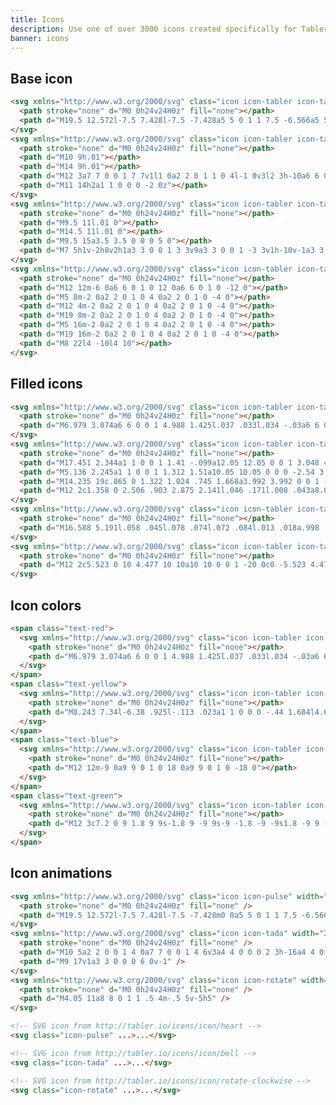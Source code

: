 ```yaml
---
title: Icons
description: Use one of over 3000 icons created specifically for Tabler and make your dashboard look even more attractive. All icons are under MIT license, so you can use them without any problem both in private and commercial projects.
banner: icons
---
```


## Base icon

```html example centered separated
<svg xmlns="http://www.w3.org/2000/svg" class="icon icon-tabler icon-tabler-heart" width="24" height="24" viewBox="0 0 24 24" stroke-width="2" stroke="currentColor" fill="none" stroke-linecap="round" stroke-linejoin="round">
  <path stroke="none" d="M0 0h24v24H0z" fill="none"></path>
  <path d="M19.5 12.572l-7.5 7.428l-7.5 -7.428a5 5 0 1 1 7.5 -6.566a5 5 0 1 1 7.5 6.572"></path>
</svg>
<svg xmlns="http://www.w3.org/2000/svg" class="icon icon-tabler icon-tabler-ghost-2" width="24" height="24" viewBox="0 0 24 24" stroke-width="2" stroke="currentColor" fill="none" stroke-linecap="round" stroke-linejoin="round">
  <path stroke="none" d="M0 0h24v24H0z" fill="none"></path>
  <path d="M10 9h.01"></path>
  <path d="M14 9h.01"></path>
  <path d="M12 3a7 7 0 0 1 7 7v1l1 0a2 2 0 1 1 0 4l-1 0v3l2 3h-10a6 6 0 0 1 -6 -5.775l0 -.226l-1 0a2 2 0 0 1 0 -4l1 0v-1a7 7 0 0 1 7 -7z"></path>
  <path d="M11 14h2a1 1 0 0 0 -2 0z"></path>
</svg>
<svg xmlns="http://www.w3.org/2000/svg" class="icon icon-tabler icon-tabler-lego" width="24" height="24" viewBox="0 0 24 24" stroke-width="2" stroke="currentColor" fill="none" stroke-linecap="round" stroke-linejoin="round">
  <path stroke="none" d="M0 0h24v24H0z" fill="none"></path>
  <path d="M9.5 11l.01 0"></path>
  <path d="M14.5 11l.01 0"></path>
  <path d="M9.5 15a3.5 3.5 0 0 0 5 0"></path>
  <path d="M7 5h1v-2h8v2h1a3 3 0 0 1 3 3v9a3 3 0 0 1 -3 3v1h-10v-1a3 3 0 0 1 -3 -3v-9a3 3 0 0 1 3 -3"></path>
</svg>
<svg xmlns="http://www.w3.org/2000/svg" class="icon icon-tabler icon-tabler-building-carousel" width="24" height="24" viewBox="0 0 24 24" stroke-width="2" stroke="currentColor" fill="none" stroke-linecap="round" stroke-linejoin="round">
  <path stroke="none" d="M0 0h24v24H0z" fill="none"></path>
  <path d="M12 12m-6 0a6 6 0 1 0 12 0a6 6 0 1 0 -12 0"></path>
  <path d="M5 8m-2 0a2 2 0 1 0 4 0a2 2 0 1 0 -4 0"></path>
  <path d="M12 4m-2 0a2 2 0 1 0 4 0a2 2 0 1 0 -4 0"></path>
  <path d="M19 8m-2 0a2 2 0 1 0 4 0a2 2 0 1 0 -4 0"></path>
  <path d="M5 16m-2 0a2 2 0 1 0 4 0a2 2 0 1 0 -4 0"></path>
  <path d="M19 16m-2 0a2 2 0 1 0 4 0a2 2 0 1 0 -4 0"></path>
  <path d="M8 22l4 -10l4 10"></path>
</svg>
```

## Filled icons

```html example centered separated
<svg xmlns="http://www.w3.org/2000/svg" class="icon icon-tabler icon-tabler-heart-filled" width="24" height="24" viewBox="0 0 24 24" stroke-width="2" stroke="currentColor" fill="none" stroke-linecap="round" stroke-linejoin="round">
  <path stroke="none" d="M0 0h24v24H0z" fill="none"></path>
  <path d="M6.979 3.074a6 6 0 0 1 4.988 1.425l.037 .033l.034 -.03a6 6 0 0 1 4.733 -1.44l.246 .036a6 6 0 0 1 3.364 10.008l-.18 .185l-.048 .041l-7.45 7.379a1 1 0 0 1 -1.313 .082l-.094 -.082l-7.493 -7.422a6 6 0 0 1 3.176 -10.215z" stroke-width="0" fill="currentColor"></path>
</svg>
<svg xmlns="http://www.w3.org/2000/svg" class="icon icon-tabler icon-tabler-bell-ringing-filled" width="24" height="24" viewBox="0 0 24 24" stroke-width="2" stroke="currentColor" fill="none" stroke-linecap="round" stroke-linejoin="round">
  <path stroke="none" d="M0 0h24v24H0z" fill="none"></path>
  <path d="M17.451 2.344a1 1 0 0 1 1.41 -.099a12.05 12.05 0 0 1 3.048 4.064a1 1 0 1 1 -1.818 .836a10.05 10.05 0 0 0 -2.54 -3.39a1 1 0 0 1 -.1 -1.41z" stroke-width="0" fill="currentColor"></path>
  <path d="M5.136 2.245a1 1 0 0 1 1.312 1.51a10.05 10.05 0 0 0 -2.54 3.39a1 1 0 1 1 -1.817 -.835a12.05 12.05 0 0 1 3.045 -4.065z" stroke-width="0" fill="currentColor"></path>
  <path d="M14.235 19c.865 0 1.322 1.024 .745 1.668a3.992 3.992 0 0 1 -2.98 1.332a3.992 3.992 0 0 1 -2.98 -1.332c-.552 -.616 -.158 -1.579 .634 -1.661l.11 -.006h4.471z" stroke-width="0" fill="currentColor"></path>
  <path d="M12 2c1.358 0 2.506 .903 2.875 2.141l.046 .171l.008 .043a8.013 8.013 0 0 1 4.024 6.069l.028 .287l.019 .289v2.931l.021 .136a3 3 0 0 0 1.143 1.847l.167 .117l.162 .099c.86 .487 .56 1.766 -.377 1.864l-.116 .006h-16c-1.028 0 -1.387 -1.364 -.493 -1.87a3 3 0 0 0 1.472 -2.063l.021 -.143l.001 -2.97a8 8 0 0 1 3.821 -6.454l.248 -.146l.01 -.043a3.003 3.003 0 0 1 2.562 -2.29l.182 -.017l.176 -.004z" stroke-width="0" fill="currentColor"></path>
</svg>
<svg xmlns="http://www.w3.org/2000/svg" class="icon icon-tabler icon-tabler-cherry-filled" width="24" height="24" viewBox="0 0 24 24" stroke-width="2" stroke="currentColor" fill="none" stroke-linecap="round" stroke-linejoin="round">
  <path stroke="none" d="M0 0h24v24H0z" fill="none"></path>
  <path d="M16.588 5.191l.058 .045l.078 .074l.072 .084l.013 .018a.998 .998 0 0 1 .182 .727l-.022 .111l-.03 .092c-.99 2.725 -.666 5.158 .679 7.706a4 4 0 1 1 -4.613 4.152l-.005 -.2l.005 -.2a4.002 4.002 0 0 1 2.5 -3.511c-.947 -2.03 -1.342 -4.065 -1.052 -6.207c-.166 .077 -.332 .15 -.499 .218l.094 -.064c-2.243 1.47 -3.552 3.004 -3.98 4.57a4.5 4.5 0 1 1 -7.064 3.906l-.004 -.212l.005 -.212a4.5 4.5 0 0 1 5.2 -4.233c.332 -1.073 .945 -2.096 1.83 -3.069c-1.794 -.096 -3.586 -.759 -5.355 -1.986l-.268 -.19l-.051 -.04l-.046 -.04l-.044 -.044l-.04 -.046l-.04 -.05l-.032 -.047l-.035 -.06l-.053 -.11l-.038 -.116l-.023 -.117l-.005 -.042l-.005 -.118l.01 -.118l.023 -.117l.038 -.115l.03 -.066l.023 -.045l.035 -.06l.032 -.046l.04 -.051l.04 -.046l.044 -.044l.046 -.04l.05 -.04c4.018 -2.922 8.16 -2.922 12.177 0z" stroke-width="0" fill="currentColor"></path>
</svg>
<svg xmlns="http://www.w3.org/2000/svg" class="icon icon-tabler icon-tabler-circle-key-filled" width="24" height="24" viewBox="0 0 24 24" stroke-width="2" stroke="currentColor" fill="none" stroke-linecap="round" stroke-linejoin="round">
  <path stroke="none" d="M0 0h24v24H0z" fill="none"></path>
  <path d="M12 2c5.523 0 10 4.477 10 10a10 10 0 0 1 -20 0c0 -5.523 4.477 -10 10 -10zm2 5a3 3 0 0 0 -2.98 2.65l-.015 .174l-.005 .176l.005 .176c.019 .319 .087 .624 .197 .908l.09 .209l-3.5 3.5l-.082 .094a1 1 0 0 0 0 1.226l.083 .094l1.5 1.5l.094 .083a1 1 0 0 0 1.226 0l.094 -.083l.083 -.094a1 1 0 0 0 0 -1.226l-.083 -.094l-.792 -.793l.585 -.585l.793 .792l.094 .083a1 1 0 0 0 1.403 -1.403l-.083 -.094l-.792 -.793l.792 -.792a3 3 0 1 0 1.293 -5.708zm0 2a1 1 0 1 1 0 2a1 1 0 0 1 0 -2z" stroke-width="0" fill="currentColor"></path>
</svg>
```

## Icon colors

```html example centered separated
<span class="text-red">
  <svg xmlns="http://www.w3.org/2000/svg" class="icon icon-tabler icon-tabler-heart-filled" width="24" height="24" viewBox="0 0 24 24" stroke-width="2" stroke="currentColor" fill="none" stroke-linecap="round" stroke-linejoin="round">
    <path stroke="none" d="M0 0h24v24H0z" fill="none"></path>
    <path d="M6.979 3.074a6 6 0 0 1 4.988 1.425l.037 .033l.034 -.03a6 6 0 0 1 4.733 -1.44l.246 .036a6 6 0 0 1 3.364 10.008l-.18 .185l-.048 .041l-7.45 7.379a1 1 0 0 1 -1.313 .082l-.094 -.082l-7.493 -7.422a6 6 0 0 1 3.176 -10.215z" stroke-width="0" fill="currentColor"></path>
  </svg>
</span>
<span class="text-yellow">
  <svg xmlns="http://www.w3.org/2000/svg" class="icon icon-tabler icon-tabler-star-filled" width="24" height="24" viewBox="0 0 24 24" stroke-width="2" stroke="currentColor" fill="none" stroke-linecap="round" stroke-linejoin="round">
    <path stroke="none" d="M0 0h24v24H0z" fill="none"></path>
    <path d="M8.243 7.34l-6.38 .925l-.113 .023a1 1 0 0 0 -.44 1.684l4.622 4.499l-1.09 6.355l-.013 .11a1 1 0 0 0 1.464 .944l5.706 -3l5.693 3l.1 .046a1 1 0 0 0 1.352 -1.1l-1.091 -6.355l4.624 -4.5l.078 -.085a1 1 0 0 0 -.633 -1.62l-6.38 -.926l-2.852 -5.78a1 1 0 0 0 -1.794 0l-2.853 5.78z" stroke-width="0" fill="currentColor"></path>
  </svg>
</span>
<span class="text-blue">
  <svg xmlns="http://www.w3.org/2000/svg" class="icon icon-tabler icon-tabler-circle" width="24" height="24" viewBox="0 0 24 24" stroke-width="2" stroke="currentColor" fill="none" stroke-linecap="round" stroke-linejoin="round">
    <path stroke="none" d="M0 0h24v24H0z" fill="none"></path>
    <path d="M12 12m-9 0a9 9 0 1 0 18 0a9 9 0 1 0 -18 0"></path>
  </svg>
</span>
<span class="text-green">
  <svg xmlns="http://www.w3.org/2000/svg" class="icon icon-tabler icon-tabler-square-rounded" width="24" height="24" viewBox="0 0 24 24" stroke-width="2" stroke="currentColor" fill="none" stroke-linecap="round" stroke-linejoin="round">
    <path stroke="none" d="M0 0h24v24H0z" fill="none"></path>
    <path d="M12 3c7.2 0 9 1.8 9 9s-1.8 9 -9 9s-9 -1.8 -9 -9s1.8 -9 9 -9z"></path>
  </svg>
</span>
```

## Icon animations

```html example centered separated
<svg xmlns="http://www.w3.org/2000/svg" class="icon icon-pulse" width="24" height="24" viewBox="0 0 24 24" stroke-width="2" stroke="currentColor" fill="none" stroke-linecap="round" stroke-linejoin="round">
  <path stroke="none" d="M0 0h24v24H0z" fill="none" />
  <path d="M19.5 12.572l-7.5 7.428l-7.5 -7.428m0 0a5 5 0 1 1 7.5 -6.566a5 5 0 1 1 7.5 6.572" />
</svg>
<svg xmlns="http://www.w3.org/2000/svg" class="icon icon-tada" width="24" height="24" viewBox="0 0 24 24" stroke-width="2" stroke="currentColor" fill="none" stroke-linecap="round" stroke-linejoin="round">
  <path stroke="none" d="M0 0h24v24H0z" fill="none" />
  <path d="M10 5a2 2 0 0 1 4 0a7 7 0 0 1 4 6v3a4 4 0 0 0 2 3h-16a4 4 0 0 0 2 -3v-3a7 7 0 0 1 4 -6" />
  <path d="M9 17v1a3 3 0 0 0 6 0v-1" />
</svg>
<svg xmlns="http://www.w3.org/2000/svg" class="icon icon-rotate" width="24" height="24" viewBox="0 0 24 24" stroke-width="2" stroke="currentColor" fill="none" stroke-linecap="round" stroke-linejoin="round">
  <path stroke="none" d="M0 0h24v24H0z" fill="none" />
  <path d="M4.05 11a8 8 0 1 1 .5 4m-.5 5v-5h5" />
</svg>
```

```html
<!-- SVG icon from http://tabler.io/icons/icon/heart -->
<svg class="icon-pulse" ...>...</svg>

<!-- SVG icon from http://tabler.io/icons/icon/bell -->
<svg class="icon-tada" ...>...</svg>

<!-- SVG icon from http://tabler.io/icons/icon/rotate-clockwise -->
<svg class="icon-rotate" ...>...</svg>
```
